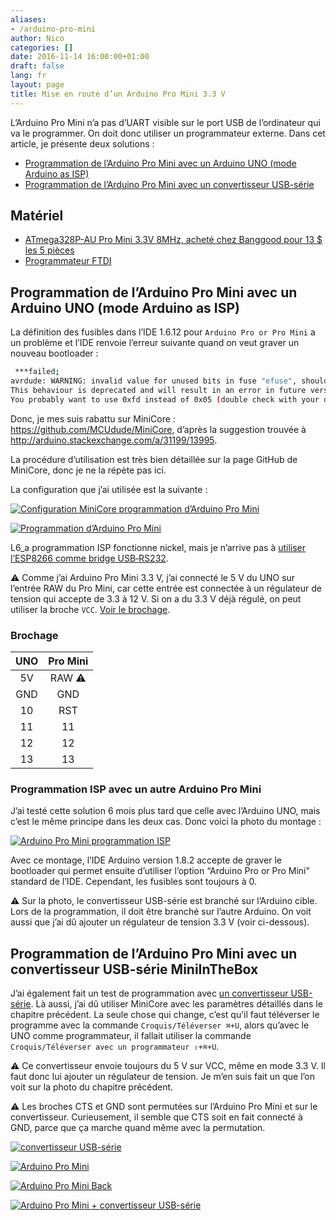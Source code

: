 ```yaml
---
aliases:
- /arduino-pro-mini
author: Nico
categories: []
date: 2016-11-14 16:00:00+01:00
draft: false
lang: fr
layout: page
title: Mise en route d’un Arduino Pro Mini 3.3 V
---
```


L’Arduino Pro Mini n’a pas d’UART visible sur le port USB de l’ordinateur qui va le programmer. On doit donc utiliser un programmateur externe. Dans cet article, je présente deux solutions :

-   [Programmation de l’Arduino Pro Mini avec un Arduino UNO (mode Arduino as ISP)][1]
-   [Programmation de l’Arduino Pro Mini avec un convertisseur USB-série][2]

## Matériel

-   [ATmega328P-AU Pro Mini 3.3V 8MHz, acheté chez Banggood pour 13 $ les 5 pièces][3]
-   [Programmateur FTDI][4]

## Programmation de l’Arduino Pro Mini avec un Arduino UNO (mode Arduino as ISP)

La définition des fusibles dans l’IDE 1.6.12 pour `Arduino Pro or Pro Mini` a un problème et l’IDE renvoie l’erreur suivante quand on veut graver un nouveau bootloader :

```bash
 ***failed;
avrdude: WARNING: invalid value for unused bits in fuse "efuse", should be set to 1 according to datasheet
This behaviour is deprecated and will result in an error in future version
You probably want to use 0xfd instead of 0x05 (double check with your datasheet first).
```

Donc, je mes suis rabattu sur MiniCore : <https://github.com/MCUdude/MiniCore>, d’après la suggestion trouvée à <http://arduino.stackexchange.com/a/31199/13995>.

La procédure d’utilisation est très bien détaillée sur la page GitHub de MiniCore, donc je ne la répète pas ici.

La configuration que j’ai utilisée est la suivante :

[![Configuration MiniCore programmation d’Arduino Pro Mini][img_1]][img_1]

[img_1]: ./images/config_MiniCore.png

[![Programmation d’Arduino Pro Mini][img_2]][img_2]

[img_2]: ./images/arduino-pro-mini-arduino-uno_lowres.jpg

L6_a programmation ISP fonctionne nickel, mais je n’arrive pas à [utiliser l’ESP8266 comme bridge USB‑RS232][6].

⚠ Comme j’ai Arduino Pro Mini 3.3 V, j’ai connecté le 5 V du UNO sur l’entrée RAW du Pro Mini, car cette entrée est connectée à un régulateur de tension qui accepte de 3.3 à 12 V. Si on a du 3.3 V déjà régulé, on peut utiliser la broche `VCC`. [Voir le brochage][5].

### Brochage

| UNO | Pro Mini |
| :-: | :------: |
| 5V  |  RAW ⚠   |
| GND |   GND    |
| 10  |   RST    |
| 11  |    11    |
| 12  |    12    |
| 13  |    13    |

### Programmation ISP avec un autre Arduino Pro Mini

J’ai testé cette solution 6 mois plus tard que celle avec l’Arduino UNO, mais c’est le même principe dans les deux cas. Donc voici la photo du montage :

[![Arduino Pro Mini programmation ISP][img_7]][img_7]

[img_7]: ./images/arduino-pro-mini-as-isp_lowres.jpg

Avec ce montage, l’IDE Arduino version 1.8.2 accepte de graver le bootloader qui permet ensuite d’utiliser l’option “Arduino Pro or Pro Mini” standard de l’IDE. Cependant, les fusibles sont toujours à 0.

⚠ Sur la photo, le convertisseur USB-série est branché sur l’Arduino cible. Lors de la programmation, il doit être branché sur l’autre Arduino. On voit aussi que j’ai dû ajouter un régulateur de tension 3.3 V (voir ci-dessous).

## Programmation de l’Arduino Pro Mini avec un convertisseur USB-série MiniInTheBox

J’ai également fait un test de programmation avec [un convertisseur USB-série][4]. Là aussi, j’ai dû utiliser MiniCore avec les paramètres détaillés dans le chapitre précédent. La seule chose qui change, c’est qu’il faut téléverser le programme avec la commande `Croquis/Téléverser ⌘+U`, alors qu’avec le UNO comme programmateur, il fallait utiliser la commande `Croquis/Téléverser avec un programmateur ⇧+⌘+U`.

⚠ Ce convertisseur envoie toujours du 5 V sur VCC, même en mode 3.3 V. Il faut donc lui ajouter un régulateur de tension. Je m’en suis fait un que l’on voit sur la photo du chapitre précédent.

⚠ Les broches CTS et GND sont permutées sur l’Arduino Pro Mini et sur le convertisseur. Curieusement, il semble que CTS soit en fait connecté à GND, parce que ça marche quand même avec la permutation.

[![convertisseur USB-série][img_3]][img_3]

[img_3]: ./images/usb-serial-converter_lowres.jpg

[![Arduino Pro Mini][img_4]][img_4]

[img_4]: ./images/arduino-pro-mini_lowres.jpg

[![Arduino Pro Mini Back][img_5]][img_5]

[img_5]: ./images/arduino-pro-mini-back.jpg

[![Arduino Pro Mini + convertisseur USB-série][img_6]][img_6]

[img_6]: ./images/arduino-pro-mini-usb-serial_lowres.jpg

<!--

## Programmation de l’Arduino Pro Mini avec un convertisseur USB-série Banggood

Et j’ai aussi testé un [convertisseur USB-série de chez Banggood][7] qui a l’avantage de se présenter sous la forme d’un cordon USB entièrement isolé. Il est aussi livré avec un connecteur 5 broches fort pratique.

Par contre les fils ne sont pas branchés dans le bon ordre, donc il faut corriger cela selon la table ci-dessous :

| Arduino Pro Mini | Convertisseur |
| :-               | :-            |
| BLK              | blue CTS      |
| GND              | black GND     |
| VCC              | red 5V        |
| RXI              | green TXD     |
| TX0              | white RXD     |
| GRN              | yellow RTS    |


| Arduino Pro Mini | Convertisseur |
| :-               | :-            |
| BLK              | black GND     |
| GND              | blue CTS      |
| VCC              | red 5V        |
| RXI              | green TXD     |
| TX0              | white RXD     |
| GRN              | yellow RTS    |


[7]: https://www.banggood.com/6Pin-FTDI-FT232RL-USB-To-Serial-Adapter-Module-USB-TO-TTL-RS232-Arduino-Cable-p-1035802.html?p=0431091025639201412F

-->

<!--
[2]: https://learn.sparkfun.com/tutorials/using-the-arduino-pro-mini-33v
-->

[1]: #programmation-de-larduino-pro-mini-avec-un-arduino-uno-mode-arduino-as-isp
[2]: #programmation-de-larduino-pro-mini-avec-un-convertisseur-usb-série-miniinthebox
[3]: http://www.banggood.com/5Pcs-3_3V-8MHz-ATmega328P-AU-Pro-Mini-Microcontroller-Board-For-Arduino-p-980292.html?p=0431091025639201412F
[4]: http://www.miniinthebox.com/fr/programme-downloader-ftdi-basic-usb-a-ttl-ft232-pour-arduino_p903425.html
[5]: /pinouts/#pinout-arduino-pro-mini
[6]: /usb-rs232_bridge_microcontroleurs/

<script src="/js/prev_next_links.js"></script>
<script src="/js/prev_next_buttons.js"></script>

